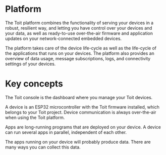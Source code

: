 # Platform

The Toit platform combines the functionality of serving your devices in a robust, resilient way, and letting you have control over your devices and
your data, as well as ready-to-use over-the-air firmware and application updates on your network-connected embedded devices.

The platform takes care of the device life-cycle as well as the life-cycle of the applications that runs on your devices.
The platform also provides an overview of data usage, message subscriptions, logs, and connectivity settings of your devices.

# Key concepts

<Boxes>

<Box title="Console" to="./console">

The Toit console is the dashboard where you manage your Toit devices.

</Box>

<Box title="Device" to="./devices">

A device is an ESP32 microcontroller with the Toit firmware installed, which belongs to your Toit project. Device communication is always over-the-air when using the Toit platform.

</Box>

<Box title="Apps" to="./apps">

Apps are long-running programs that are deployed on your device. A device can run several apps in parallel, independent of each other.

</Box>

<Box title="Data" to="./data">

The apps running on your device will probably produce data. There are many ways you can collect this data.

</Box>

</Boxes>